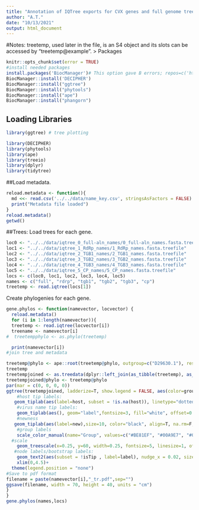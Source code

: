 ```yaml
---
title: "Annotation of IQTree exports for CVX genes and full genome tree"
author: "A.T."
date: "10/13/2021"
output: html_document
---
```

#Notes:  treetemp, used later in the file, is an S4 object and its slots can be accessed by "treetemp@example". 
> Packages

```r
knitr::opts_chunk$set(error = TRUE)
#install needed packages
install.packages('BiocManager')# This option gave B errors; repos=c('https://cran.rstudio.com'), ask=F)
BiocManager::install('DECIPHER')
BiocManager::install("ggtree")
BiocManager::install("phytools")
BiocManager::install("ape")
BiocManager::install("phangorn")
```
## Loading Libraries
```r
library(ggtree) # tree plotting

library(DECIPHER)
library(phytools)
library(ape)
library(treeio)
library(dplyr)
library(tidytree)
```
##Load metadata.
```r
reload.metadata <- function(){
  md <<- read.csv('../../data/name_key.csv', stringsAsFactors = FALSE)
  print("Metadata file loaded")
}
reload.metadata()
getwd()
```

##Trees:
Load trees for each gene.
```r
loc0 <- "../../data/iqtree_0_full-aln_names/0_full-aln_names.fasta.treefile"
loc1 <- "../../data/iqtree_1_RdRp_names/1_RdRp_names.fasta.treefile"
loc2 <- "../../data/iqtree_2_TGB1_names/2_TGB1_names.fasta.treefile"
loc3 <- "../../data/iqtree_3_TGB2_names/3_TGB2_names.fasta.treefile"
loc4 <- "../../data/iqtree_4_TGB3_names/4_TGB3_names.fasta.treefile"
loc5 <- "../../data/iqtree_5_CP_names/5_CP_names.fasta.treefile"
locs <- c(loc0, loc1, loc2, loc3, loc4, loc5)
names <- c("full", "rdrp", "tgb1", "tgb2", "tgb3", "cp")
treetemp <- read.iqtree(locs[1])
```

Create phylogenies for each gene.
```r
gene.phylos <- function(namevector, locvector) {
  reload.metadata()
  for (i in 1:length(namevector)){
  treetemp <- read.iqtree(locvector[i])
  treename <- namevector[i]
#  treetempphylo <- as.phylo(treetemp)

  print(namevector[i])
#join tree and metadata

treetemp@phylo <- ape::root(treetemp@phylo, outgroup=c("D29630.1"), resolve.root=TRUE)
treetemp
treetempjoined <- as.treedata(dplyr::left_join(as_tibble(treetemp), as_tibble(md), by=c("label"= "Name_updated")))
treetempjoined@phylo <- treetemp@phylo
par(mar = c(0, 0, 0, 0))
ggtree(treetempjoined, ladderize=T, show.legend = FALSE, aes(color=group))+
    #host tip labels:
   geom_tiplab(aes(label=host, subset = !is.na(host)), linetype="dotted", align=T, fontsize=3, na.rm=F, offset=0.8, fontface= "bold")+
    #virus name tip labels:
    geom_tiplab(aes(), geom="label",fontsize=3, fill="white", offset=0.1, fontface= "bold",family='Helvetica', align=F, label.size = 0)+
    #newness
   geom_tiplab(aes(label=new),size=10, color="black", align=T, na.rm=F, offset=0.75,vjust=0.8, linetype="blank", fontface=1) +
    #group labels
    scale_color_manual(name="Group", values=c("#BE81EF", "#00A9E7", "#00B9A5", "#3FB13A", "#B39B00", "#E67E67", "#EC6DC4", "#E69F00", "#56B4E9", "#009E73", "#F0E442", "#0072B2", "#D55E00", "#CC79A7", "#a6cee3","#1f78b4","#b2df8a","#33a02c"))+
  #scale
    geom_treescale(x=0.25, y=60, width=0.25, fontsize=5, linesize=1, offset=1, color='black', label='Substitutions per site', offset.label=-1)+
   #node labels/bootstrap labels:
    geom_text2(aes(subset = !isTip , label=label), nudge_x = 0.02, size=3)+
    xlim(0,4.5)+
  theme(legend.position = "none")
#Save to pdf format
filename = paste(namevector[i],"_tr.pdf",sep="")
ggsave(filename, width = 70, height = 40, units = "cm")
}
}
gene.phylos(names,locs)
```